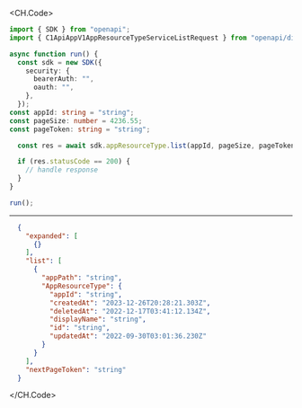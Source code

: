 
<CH.Code>
```typescript List.ts
import { SDK } from "openapi";
import { C1ApiAppV1AppResourceTypeServiceListRequest } from "openapi/dist/models/operations";

async function run() {
  const sdk = new SDK({
    security: {
      bearerAuth: "",
      oauth: "",
    },
  });
const appId: string = "string";
const pageSize: number = 4236.55;
const pageToken: string = "string";

  const res = await sdk.appResourceType.list(appId, pageSize, pageToken);

  if (res.statusCode == 200) {
    // handle response
  }
}

run();
```
---

```json Example Response
  {
    "expanded": [
      {}
    ],
    "list": [
      {
        "appPath": "string",
        "AppResourceType": {
          "appId": "string",
          "createdAt": "2023-12-26T20:28:21.303Z",
          "deletedAt": "2022-12-17T03:41:12.134Z",
          "displayName": "string",
          "id": "string",
          "updatedAt": "2022-09-30T03:01:36.230Z"
        }
      }
    ],
    "nextPageToken": "string"
  }
```
</CH.Code>
